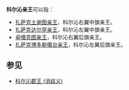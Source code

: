 '''科尔沁亲王'''可以指：
* [[扎萨克土谢图亲王|扎萨克土谢图亲王]]，科尔沁右翼中旗亲王。
* [[扎萨克达尔罕亲王|扎萨克达尔罕亲王]]，科尔沁左翼中旗亲王。
* [[卓哩克图亲王|卓哩克图亲王]]，科尔沁右翼后旗亲王。
* [[扎萨克博多勒噶台亲王|扎萨克博多勒噶台亲王]]，科尔沁左翼后旗亲王。

== 参见 ==
* [[科尔沁郡王_(消歧义)|科尔沁郡王 (消歧义)]]

{{disambig|cat=五字封号消歧义}}